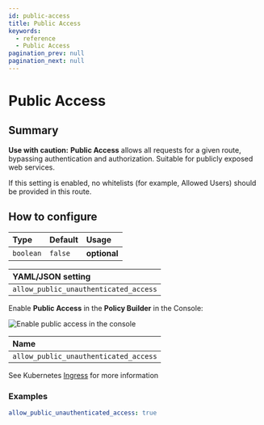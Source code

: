 ```yaml
---
id: public-access
title: Public Access
keywords:
  - reference
  - Public Access
pagination_prev: null
pagination_next: null
---
```



# Public Access

## Summary

**Use with caution:** **Public Access** allows all requests for a given route, bypassing authentication and authorization. Suitable for publicly exposed web services.

If this setting is enabled, no whitelists (for example, Allowed Users) should be provided in this route.

## How to configure

| **Type**  | **Default** | **Usage**    |
| :-------- | :---------- | :----------- |
| `boolean` | `false`     | **optional** |

<Tabs>
<TabItem value="Core" label="Core">

| **YAML**/**JSON** setting             |
| :------------------------------------ |
| `allow_public_unauthenticated_access` |

</TabItem>
<TabItem value="Enterprise" label="Enterprise">

Enable **Public Access** in the **Policy Builder** in the Console:

![Enable public access in the console](../img/routes/public-access/public-access.png)

</TabItem>
<TabItem value="Kubernetes" label="Kubernetes">

| **Name**                              |
| :------------------------------------ |
| `allow_public_unauthenticated_access` |

See Kubernetes [Ingress](/docs/deploying/k8s/ingress) for more information

</TabItem>
</Tabs>

### Examples

```yaml
allow_public_unauthenticated_access: true
```
